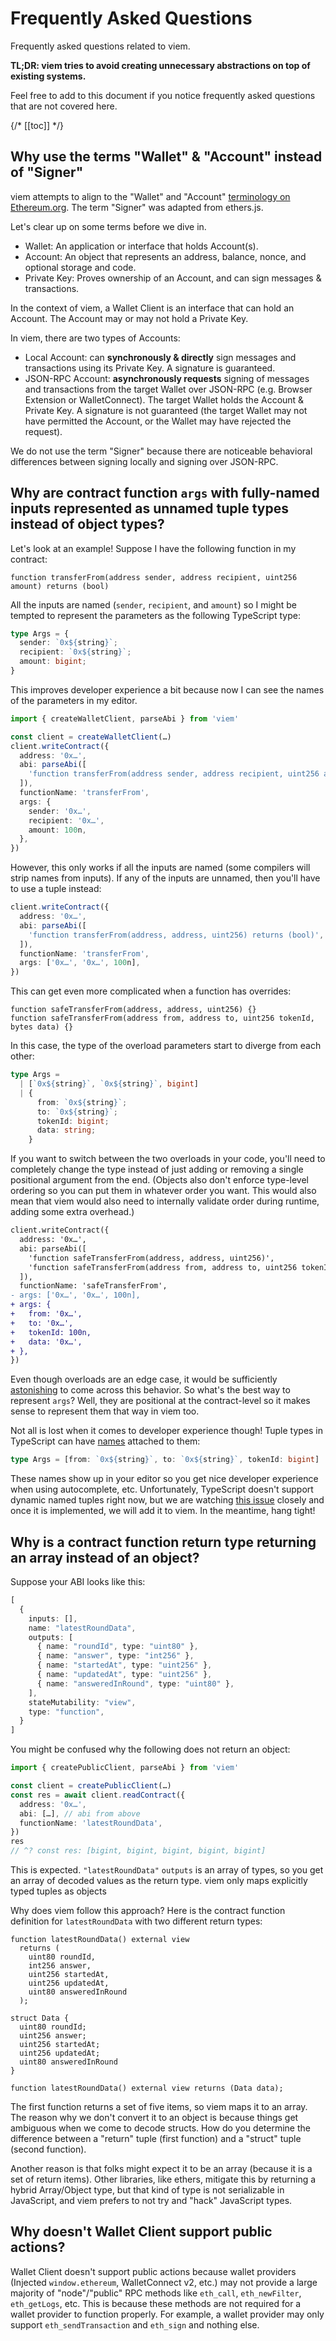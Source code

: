 # Frequently Asked Questions

Frequently asked questions related to viem.

**TL;DR: viem tries to avoid creating unnecessary abstractions on top of existing systems.**

Feel free to add to this document if you notice frequently asked questions that are not covered here.

{/* [[toc]] */}

## Why use the terms "Wallet" & "Account" instead of "Signer"

viem attempts to align to the "Wallet" and "Account" [terminology on Ethereum.org](https://ethereum.org/en/glossary/). The term "Signer" was adapted from ethers.js.

Let's clear up on some terms before we dive in.

- Wallet: An application or interface that holds Account(s).
- Account: An object that represents an address, balance, nonce, and optional storage and code.
- Private Key: Proves ownership of an Account, and can sign messages & transactions.

In the context of viem, a Wallet Client is an interface that can hold an Account. The Account may or may not hold a Private Key.

In viem, there are two types of Accounts:
- Local Account: can **synchronously & directly** sign messages and transactions using its Private Key. A signature is guaranteed.
- JSON-RPC Account: **asynchronously requests** signing of messages and transactions from the target Wallet over JSON-RPC (e.g. Browser Extension or WalletConnect). The target Wallet holds the Account & Private Key. A signature is not guaranteed (the target Wallet may not have permitted the Account, or the Wallet may have rejected the request).

We do not use the term "Signer" because there are noticeable behavioral differences between signing locally and signing over JSON-RPC.

## Why are contract function `args` with fully-named inputs represented as unnamed tuple types instead of object types?

Let's look at an example! Suppose I have the following function in my contract:

```solidity
function transferFrom(address sender, address recipient, uint256 amount) returns (bool)
```

All the inputs are named (`sender`, `recipient`, and `amount`) so I might be tempted to represent the parameters as the following TypeScript type:

```ts
type Args = {
  sender: `0x${string}`;
  recipient: `0x${string}`;
  amount: bigint;
}
```

This improves developer experience a bit because now I can see the names of the parameters in my editor.

```ts
import { createWalletClient, parseAbi } from 'viem'

const client = createWalletClient(…)
client.writeContract({
  address: '0x…',
  abi: parseAbi([
    'function transferFrom(address sender, address recipient, uint256 amount) returns (bool)',
  ]),
  functionName: 'transferFrom',
  args: {
    sender: '0x…',
    recipient: '0x…',
    amount: 100n,
  },
})
```

However, this only works if all the inputs are named (some compilers will strip names from inputs). If any of the inputs are unnamed, then you'll have to use a tuple instead:

```ts
client.writeContract({
  address: '0x…',
  abi: parseAbi([
    'function transferFrom(address, address, uint256) returns (bool)',
  ]),
  functionName: 'transferFrom',
  args: ['0x…', '0x…', 100n],
})
```

This can get even more complicated when a function has overrides:

```solidity
function safeTransferFrom(address, address, uint256) {}
function safeTransferFrom(address from, address to, uint256 tokenId, bytes data) {}
```

In this case, the type of the overload parameters start to diverge from each other:

```ts
type Args =
  | [`0x${string}`, `0x${string}`, bigint]
  | {
      from: `0x${string}`;
      to: `0x${string}`;
      tokenId: bigint;
      data: string;
    }
```

If you want to switch between the two overloads in your code, you'll need to completely change the type instead of just adding or removing a single positional argument from the end. (Objects also don't enforce type-level ordering so you can put them in whatever order you want. This would also mean that viem would also need to internally validate order during runtime, adding some extra overhead.)

```diff
client.writeContract({
  address: '0x…',
  abi: parseAbi([
    'function safeTransferFrom(address, address, uint256)',
    'function safeTransferFrom(address from, address to, uint256 tokenId, bytes data)',
  ]),
  functionName: 'safeTransferFrom',
- args: ['0x…', '0x…', 100n],
+ args: {
+   from: '0x…',
+   to: '0x…',
+   tokenId: 100n,
+   data: '0x…',
+ },
})
```

Even though overloads are an edge case, it would be sufficiently [astonishing](https://en.wikipedia.org/wiki/Principle_of_least_astonishment) to come across this behavior. So what's the best way to represent `args`? Well, they are positional at the contract-level so it makes sense to represent them that way in viem too.

Not all is lost when it comes to developer experience though! Tuple types in TypeScript can have [names](https://www.typescriptlang.org/play?ts=4.0.2#example/named-tuples) attached to them:

```ts
type Args = [from: `0x${string}`, to: `0x${string}`, tokenId: bigint]
```

These names show up in your editor so you get nice developer experience when using autocomplete, etc. Unfortunately, TypeScript doesn't support dynamic named tuples right now, but we are watching [this issue](https://github.com/microsoft/TypeScript/issues/44939) closely and once it is implemented, we will add it to viem. In the meantime, hang tight!

## Why is a contract function return type returning an array instead of an object?

Suppose your ABI looks like this:

```ts
[
  {
    inputs: [],
    name: "latestRoundData",
    outputs: [
      { name: "roundId", type: "uint80" },
      { name: "answer", type: "int256" },
      { name: "startedAt", type: "uint256" },
      { name: "updatedAt", type: "uint256" },
      { name: "answeredInRound", type: "uint80" },
    ],
    stateMutability: "view",
    type: "function",
  }
]
```

You might be confused why the following does not return an object:

```ts
import { createPublicClient, parseAbi } from 'viem'

const client = createPublicClient(…)
const res = await client.readContract({
  address: '0x…',
  abi: […], // abi from above
  functionName: 'latestRoundData',
})
res
// ^? const res: [bigint, bigint, bigint, bigint, bigint]
```

This is expected. `"latestRoundData"` `outputs` is an array of types, so you get an array of decoded values as the return type. viem only maps explicitly typed tuples as objects

Why does viem follow this approach? Here is the contract function definition for `latestRoundData` with two different return types:

```solidity
function latestRoundData() external view
  returns (
    uint80 roundId,
    int256 answer,
    uint256 startedAt,
    uint256 updatedAt,
    uint80 answeredInRound
  );

struct Data {
  uint80 roundId;
  uint256 answer;
  uint256 startedAt;
  uint256 updatedAt;
  uint80 answeredInRound
}

function latestRoundData() external view returns (Data data);
```

The first function returns a set of five items, so viem maps it to an array. The reason why we don't convert it to an object is because things get ambiguous when we come to decode structs. How do you determine the difference between a "return" tuple (first function) and a "struct" tuple (second function).

Another reason is that folks might expect it to be an array (because it is a set of return items). Other libraries, like ethers, mitigate this by returning a hybrid Array/Object type, but that kind of type is not serializable in JavaScript, and viem prefers to not try and "hack" JavaScript types.

## Why doesn't Wallet Client support public actions?

Wallet Client doesn't support public actions because wallet providers (Injected `window.ethereum`, WalletConnect v2, etc.) may not provide a large majority of "node"/"public" RPC methods like `eth_call`, `eth_newFilter`, `eth_getLogs`, etc. This is because these methods are not required for a wallet provider to function properly. For example, a wallet provider may only support `eth_sendTransaction` and `eth_sign` and nothing else.
